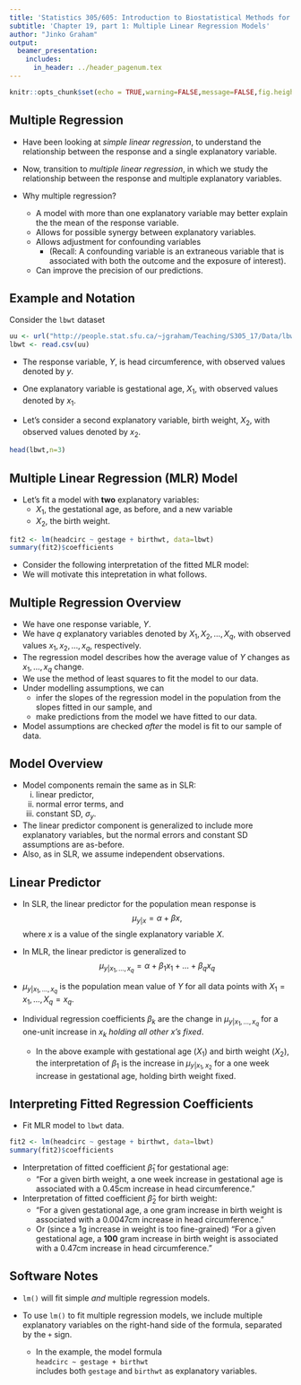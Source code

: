 ```yaml
---
title: 'Statistics 305/605: Introduction to Biostatistical Methods for Health Sciences'
subtitle: 'Chapter 19, part 1: Multiple Linear Regression Models'
author: "Jinko Graham"
output: 
  beamer_presentation:
    includes:
      in_header: ../header_pagenum.tex
---
```


```r
knitr::opts_chunk$set(echo = TRUE,warning=FALSE,message=FALSE,fig.height=3,fig.width=5)
```

## Multiple Regression
* Have been looking at _simple linear regression_, to understand the relationship between the response and a single explanatory variable.

* Now, transition to _multiple linear regression_, in which we study the relationship between the response and 
multiple explanatory variables.
* Why multiple regression?
    + A model with more than one explanatory variable may better explain the
    the mean of the response variable.
    + Allows for possible synergy between explanatory variables.
    + Allows adjustment for confounding variables 
        + (Recall: A confounding variable is an extraneous variable that is
associated with both the outcome and the exposure of interest).
    + Can improve the precision of our predictions.

## Example and Notation

Consider the `lbwt` dataset

\scriptsize
```r
uu <- url("http://people.stat.sfu.ca/~jgraham/Teaching/S305_17/Data/lbwt.csv")
lbwt <- read.csv(uu)
```
\normalsize

* The response variable, $Y$, is head circumference,
    with observed values denoted by $y$.

* One explanatory variable is gestational 
    age, $X_1$, with observed values denoted by $x_1$.
    
* Let's consider a second explanatory variable, 
    birth weight, $X_2$, with observed values denoted by $x_2$.
    
\scriptsize
```r
head(lbwt,n=3)
```


## Multiple Linear Regression (MLR) Model 

* Let's fit a model with **two** explanatory variables:
    + $X_1$, the gestational age, as before, and a new variable
    + $X_2$, the birth weight.

\scriptsize

```r
fit2 <- lm(headcirc ~ gestage + birthwt, data=lbwt)
summary(fit2)$coefficients
```

\normalsize

* Consider the following interpretation 
of the fitted MLR model:
\begin{quote}
Among infants {\bf of the same birth weight},
a one week increase in gestational age is associated
with a 0.45cm increase in head circumference.
\end{quote}

* We will motivate this intepretation in what follows.

## Multiple Regression Overview

* We have one response variable, $Y$.
* We have $q$ explanatory variables denoted by
$X_1, X_2, \ldots, X_q$, with observed values
$x_1, x_2, \ldots, x_q$, respectively.
* The regression model describes how the average value of $Y$ changes
as $x_1, \ldots, x_q$ change.
* We use the method of least squares to fit the model to our data.
* Under modelling assumptions, we can
    * infer the slopes of the regression model in the population
    from the slopes fitted in our sample, and
    * make predictions from the model we have fitted to our data.
* Model assumptions are checked _after_ the model is fit to 
our sample of data.

## Model Overview

* Model components remain the same as in SLR: 
    (i) linear predictor, 
    (ii) normal error terms, and
    (iii) constant SD, $\sigma_y$.
* The linear predictor component is generalized to include more explanatory variables, but the 
normal errors and constant SD assumptions 
are as-before.
* Also, as in SLR,
we assume independent observations.

## Linear Predictor

* In SLR, the linear predictor for the population
mean response is
$$\mu_{y|x} =\alpha + \beta x,$$
where $x$ is a value of the single explanatory variable $X$.

* In MLR, the linear predictor is generalized to
$$\mu_{y|x_1,\ldots,x_q} = \alpha + \beta_1 x_1 + \ldots + \beta_q x_q$$
* $\mu_{y|x_1,\ldots,x_q}$ is the population mean value of $Y$ for all data points with 
$X_1=x_1, \ldots, X_q = x_q$.
* Individual regression coefficients 
$\beta_k$ are the change in $\mu_{y|x_1,\ldots,x_q}$ for a one-unit increase in $x_k$
_holding all other $x$'s fixed_.
    + In the above example with gestational age ($X_1$)
    and birth weight ($X_2$), the interpretation of 
    $\beta_1$ is the increase in $\mu_{y|x_1,x_2}$
    for a one week increase in gestational age, 
    holding birth weight fixed.





## Interpreting Fitted Regression Coefficients

* Fit MLR model to `lbwt` data. 

\scriptsize
```r
fit2 <- lm(headcirc ~ gestage + birthwt, data=lbwt)
summary(fit2)$coefficients
```
\normalsize

\vspace*{-.2in}

* Interpretation of fitted coefficient $\hat{\beta}_1$ for gestational age: 
    + "For a given birth weight, a one week
increase in gestational age is associated with 
a 0.45cm increase in head circumference."
* Interpretation of fitted coefficient $\hat{\beta}_2$ for birth weight:
    + "For a given gestational age, a one gram
increase in birth weight is associated with a 0.0047cm increase in head circumference."
    + Or (since a 1g increase in weight is too fine-grained)
    "For a given gestational age, a **100** gram
increase in birth weight is associated with
a 0.47cm increase in head circumference."

## Software Notes

* `lm()` will fit simple _and_ multiple regression models.
\bigskip

* To use `lm()` to fit multiple regression models, we include multiple explanatory variables on the
right-hand side of the formula, separated by the `+`
sign.
    + In the example, the model formula    
    `headcirc ~ gestage + birthwt`    
    includes both `gestage` and `birthwt` as 
    explanatory variables.
    